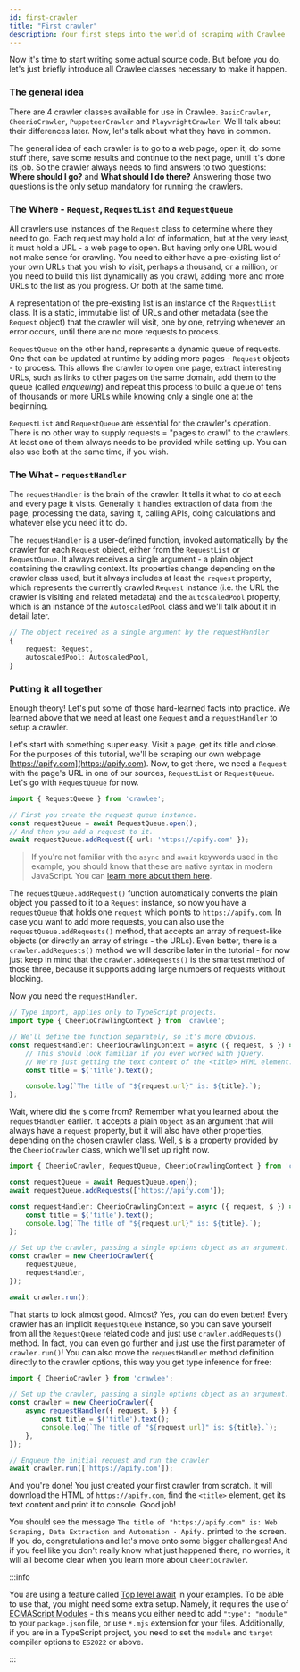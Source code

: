 ```yaml
---
id: first-crawler
title: "First crawler"
description: Your first steps into the world of scraping with Crawlee
---
```



Now it's time to start writing some actual source code. But before you do, let's just briefly introduce all Crawlee classes necessary to make it happen.

### The general idea

There are 4 crawler classes available for use in Crawlee. <ApiLink to="basic-crawler/class/BasicCrawler">`BasicCrawler`</ApiLink>, <ApiLink to="cheerio-crawler/class/CheerioCrawler">`CheerioCrawler`</ApiLink>, <ApiLink to="puppeteer-crawler/class/PuppeteerCrawler">`PuppeteerCrawler`</ApiLink> and <ApiLink to="playwright-crawler/class/PlaywrightCrawler">`PlaywrightCrawler`</ApiLink>. We'll talk about their differences later. Now, let's talk about what they have in common.

The general idea of each crawler is to go to a web page, open it, do some stuff there, save some results and continue to the next page, until it's done its job. So the crawler always needs to find answers to two questions: **Where should I go?** and **What should I do there?** Answering those two questions is the only setup mandatory for running the crawlers.

### The Where - `Request`, `RequestList` and `RequestQueue`

All crawlers use instances of the <ApiLink to="core/class/Request">`Request`</ApiLink> class to determine where they need to go. Each request may hold a lot of information, but at the very least, it must hold a URL - a web page to open. But having only one URL would not make sense for crawling. You need to either have a pre-existing list of your own URLs that you wish to visit, perhaps a thousand, or a million, or you need to build this list dynamically as you crawl, adding more and more URLs to the list as you progress. Or both at the same time.

A representation of the pre-existing list is an instance of the <ApiLink to="core/class/RequestList">`RequestList`</ApiLink> class. It is a static, immutable list of URLs and other metadata (see the <ApiLink to="core/class/Request">`Request`</ApiLink> object) that the crawler will visit, one by one, retrying whenever an error occurs, until there are no more requests to process.

&#8203;<ApiLink to="core/class/RequestQueue">`RequestQueue`</ApiLink> on the other hand, represents a dynamic queue of requests. One that can be updated at runtime by adding more pages - <ApiLink to="core/class/Request">`Request`</ApiLink> objects - to process. This allows the crawler to open one page, extract interesting URLs, such as links to other pages on the same domain, add them to the queue (called _enqueuing_) and repeat this process to build a queue of tens of thousands or more URLs while knowing only a single one at the beginning.

`RequestList` and `RequestQueue` are essential for the crawler's operation. There is no other way to supply requests = "pages to crawl" to the crawlers. At least one of them always needs to be provided while setting up. You can also use both at the same time, if you wish.

### The What - `requestHandler`

The `requestHandler` is the brain of the crawler. It tells it what to do at each and every page it visits. Generally it handles extraction of data from the page, processing the data, saving it, calling APIs, doing calculations and whatever else you need it to do.

The `requestHandler` is a user-defined function, invoked automatically by the crawler for each `Request` object, either from the `RequestList` or `RequestQueue`. It always receives a single argument - a plain object containing the crawling context. Its properties change depending on the crawler class used, but it always includes at least the `request` property, which represents the currently crawled `Request` instance (i.e. the URL the crawler is visiting and related metadata) and the `autoscaledPool` property, which is an instance of the <ApiLink to="core/class/AutoscaledPool">`AutoscaledPool`</ApiLink> class and we'll talk about it in detail later.

```ts
// The object received as a single argument by the requestHandler
{
    request: Request,
    autoscaledPool: AutoscaledPool,
}
```

### Putting it all together

Enough theory! Let's put some of those hard-learned facts into practice. We learned above that we need at least one `Request` and a `requestHandler` to setup a crawler.

Let's start with something super easy. Visit a page, get its title and close. For the purposes of this tutorial, we'll be scraping our own webpage [https://apify.com](https://apify.com). Now, to get there, we need a `Request` with the page's URL in one of our sources, `RequestList` or `RequestQueue`. Let's go with `RequestQueue` for now.

```ts
import { RequestQueue } from 'crawlee';

// First you create the request queue instance.
const requestQueue = await RequestQueue.open();
// And then you add a request to it.
await requestQueue.addRequest({ url: 'https://apify.com' });
```

> If you're not familiar with the `async` and `await` keywords used in the example, you should know that these are native syntax in modern JavaScript. You can [learn more about them here](https://nikgrozev.com/2017/10/01/async-await/).

The <ApiLink to="core/class/RequestQueue#addRequest">`requestQueue.addRequest()`</ApiLink> function automatically converts the plain object you passed to it to a `Request` instance, so now you have a `requestQueue` that holds one `request` which points to `https://apify.com`. In case you want to add more requests, you can also use the <ApiLink to="core/class/RequestQueue#addRequests">`requestQueue.addRequests()`</ApiLink> method, that accepts an array of request-like objects (or directly an array of strings - the URLs). Even better, there is a `crawler.addRequests()` method we will describe later in the tutorial - for now just keep in mind that the `crawler.addRequests()` is the smartest method of those three, because it supports adding large numbers of requests without blocking.

Now you need the `requestHandler`.

```ts
// Type import, applies only to TypeScript projects.
import type { CheerioCrawlingContext } from 'crawlee';

// We'll define the function separately, so it's more obvious.
const requestHandler: CheerioCrawlingContext = async ({ request, $ }) => {
    // This should look familiar if you ever worked with jQuery.
    // We're just getting the text content of the <title> HTML element.
    const title = $('title').text();

    console.log(`The title of "${request.url}" is: ${title}.`);
};
```

Wait, where did the `$` come from? Remember what you learned about the `requestHandler` earlier. It accepts a plain `Object` as an argument that will always have a `request` property, but it will also have other properties, depending on the chosen crawler class. Well, `$` is a property provided by the `CheerioCrawler` class, which we'll set up right now.

```ts
import { CheerioCrawler, RequestQueue, CheerioCrawlingContext } from 'crawlee';

const requestQueue = await RequestQueue.open();
await requestQueue.addRequests(['https://apify.com']);

const requestHandler: CheerioCrawlingContext = async ({ request, $ }) => {
    const title = $('title').text();
    console.log(`The title of "${request.url}" is: ${title}.`);
};

// Set up the crawler, passing a single options object as an argument.
const crawler = new CheerioCrawler({
    requestQueue,
    requestHandler,
});

await crawler.run();
```

That starts to look almost good. Almost? Yes, you can do even better! Every crawler has an implicit `RequestQueue` instance, so you can save yourself from all the `RequestQueue` related code and just use `crawler.addRequests()` method. In fact, you can even go further and just use the first parameter of `crawler.run()`! You can also move the `requestHandler` method definition directly to the crawler options, this way you get type inference for free:

```ts
import { CheerioCrawler } from 'crawlee';

// Set up the crawler, passing a single options object as an argument.
const crawler = new CheerioCrawler({
    async requestHandler({ request, $ }) {
        const title = $('title').text();
        console.log(`The title of "${request.url}" is: ${title}.`);
    },
});

// Enqueue the initial request and run the crawler
await crawler.run(['https://apify.com']);
```

And you're done! You just created your first crawler from scratch. It will download the HTML of `https://apify.com`, find the `<title>` element, get its text content and print it to console. Good job!

You should see the message `The title of "https://apify.com" is: Web Scraping, Data Extraction and Automation · Apify.` printed to the screen. If you do, congratulations and let's move onto some bigger challenges! And if you feel like you don't really know what just happened there, no worries, it will all become clear when you learn more about `CheerioCrawler`.

:::info

You are using a feature called [Top level await](https://blog.saeloun.com/2021/11/25/ecmascript-top-level-await.html) in your examples. To be able to use that, you might need some extra setup. Namely, it requires the use of [ECMAScript Modules](https://nodejs.org/api/esm.html) - this means you either need to add `"type": "module"` to your `package.json` file, or use `*.mjs` extension for your files. Additionally, if you are in a TypeScript project, you need to set the `module` and `target` compiler options to `ES2022` or above.

:::
